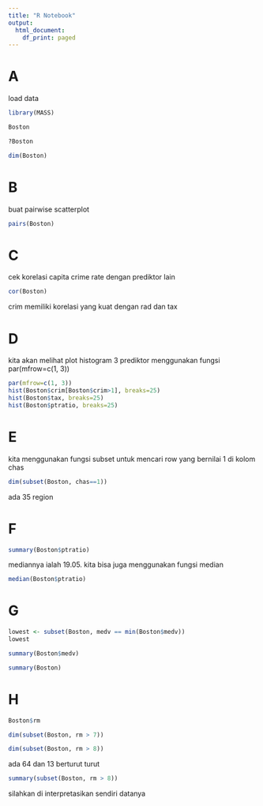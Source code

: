 ```yaml
---
title: "R Notebook"
output:
  html_document:
    df_print: paged
---
```


# A
load data
```r
library(MASS)
```
```r
Boston
```
```r
?Boston
```
```r
dim(Boston)
```

# B
buat pairwise scatterplot
```r
pairs(Boston)
```

# C
cek korelasi capita crime rate dengan prediktor lain
```r
cor(Boston)
```
crim memiliki korelasi yang kuat dengan rad dan tax

# D
kita akan melihat plot histogram 3 prediktor menggunakan fungsi par(mfrow=c(1, 3))
```r
par(mfrow=c(1, 3))
hist(Boston$crim[Boston$crim>1], breaks=25)
hist(Boston$tax, breaks=25)
hist(Boston$ptratio, breaks=25)
```


# E
kita menggunakan fungsi subset untuk mencari row yang bernilai 1 di kolom chas
```r
dim(subset(Boston, chas==1))
```
ada 35 region

# F
```r
summary(Boston$ptratio)
```
mediannya ialah 19.05. kita bisa juga menggunakan fungsi median
```r
median(Boston$ptratio)
```

# G

```r
lowest <- subset(Boston, medv == min(Boston$medv))
lowest
```
```r
summary(Boston$medv)
```
```r
summary(Boston)
```

# H
```r
Boston$rm
```

```r
dim(subset(Boston, rm > 7))
```
```r
dim(subset(Boston, rm > 8))
```
ada 64 dan 13 berturut turut
```r
summary(subset(Boston, rm > 8))
```

silahkan di interpretasikan sendiri datanya







